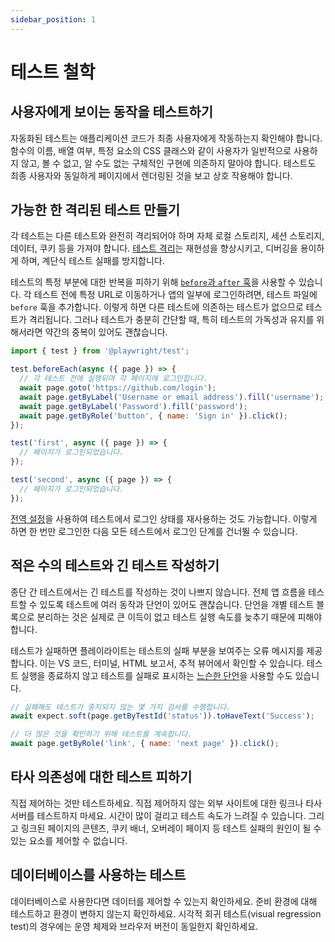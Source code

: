 ```yaml
---
sidebar_position: 1
---
```


# 테스트 철학

## 사용자에게 보이는 동작을 테스트하기

자동화된 테스트는 애플리케이션 코드가 최종 사용자에게 작동하는지 확인해야 합니다. 함수의 이름, 배열 여부, 특정 요소의 CSS 클래스와 같이 사용자가 일반적으로 사용하지 않고, 볼 수 없고, 알 수도 없는 구체적인 구현에 의존하지 말아야 합니다. 테스트도 최종 사용자와 동일하게 페이지에서 렌더링된 것을 보고 상호 작용해야 합니다.

## 가능한 한 격리된 테스트 만들기

각 테스트는 다른 테스트와 완전히 격리되어야 하며 자체 로컬 스토리지, 세션 스토리지, 데이터, 쿠키 등을 가져야 합니다. [테스트 격리](https://playwright.dev/docs/browser-contexts)는 재현성을 향상시키고, 디버깅을 용이하게 하며, 계단식 테스트 실패를 방지합니다.

테스트의 특정 부분에 대한 반복을 피하기 위해 [`before`과 `after` 훅](https://playwright.dev/docs/api/class-test)을 사용할 수 있습니다. 각 테스트 전에 특정 URL로 이동하거나 앱의 일부에 로그인하려면, 테스트 파일에 `before` 훅을 추가합니다. 이렇게 하면 다른 테스트에 의존하는 테스트가 없으므로 테스트가 격리됩니다. 그러나 테스트가 충분히 간단할 때, 특히 테스트의 가독성과 유지를 위해서라면 약간의 중복이 있어도 괜찮습니다.

```js
import { test } from '@playwright/test';

test.beforeEach(async ({ page }) => {
  // 각 테스트 전에 실행되며 각 페이지에 로그인합니다.
  await page.goto('https://github.com/login');
  await page.getByLabel('Username or email address').fill('username');
  await page.getByLabel('Password').fill('password');
  await page.getByRole('button', { name: 'Sign in' }).click();
});

test('first', async ({ page }) => {
  // 페이지가 로그인되었습니다.
});

test('second', async ({ page }) => {
  // 페이지가 로그인되었습니다.
});
```

[전역 설정](https://playwright.dev/docs/auth#reuse-signed-in-state)을 사용하여 테스트에서 로그인 상태를 재사용하는 것도 가능합니다. 이렇게 하면 한 번만 로그인한 다음 모든 테스트에서 로그인 단계를 건너뛸 수 있습니다.

## 적은 수의 테스트와 긴 테스트 작성하기

종단 간 테스트에서는 긴 테스트를 작성하는 것이 나쁘지 않습니다. 전체 앱 흐름을 테스트할 수 있도록 테스트에 여러 동작과 단언이 있어도 괜찮습니다. 단언을 개별 테스트 블록으로 분리하는 것은 실제로 큰 이득이 없고 테스트 실행 속도를 늦추기 때문에 피해야 합니다.

테스트가 실패하면 플레이라이트는 테스트의 실패 부분을 보여주는 오류 메시지를 제공합니다. 이는 VS 코드, 터미널, HTML 보고서, 추적 뷰어에서 확인할 수 있습니다. 테스트 실행을 종료하지 않고 테스트를 실패로 표시하는 [느슨한 단언](../test/assertions.md#%EB%8A%90%EC%8A%A8%ED%95%9C-%EB%8B%A8%EC%96%B8)을 사용할 수도 있습니다.

```js
// 실패해도 테스트가 중지되지 않는 몇 가지 검사를 수행합니다.
await expect.soft(page.getByTestId('status')).toHaveText('Success');

// 더 많은 것을 확인하기 위해 테스트를 계속합니다.
await page.getByRole('link', { name: 'next page' }).click();
```

## 타사 의존성에 대한 테스트 피하기

직접 제어하는 것만 테스트하세요. 직접 제어하지 않는 외부 사이트에 대한 링크나 타사 서버를 테스트하지 마세요. 시간이 많이 걸리고 테스트 속도가 느려질 수 있습니다. 그리고 링크된 페이지의 콘텐츠, 쿠키 배너, 오버레이 페이지 등 테스트 실패의 원인이 될 수 있는 요소를 제어할 수 없습니다.

## 데이터베이스를 사용하는 테스트

데이터베이스로 사용한다면 데이터를 제어할 수 있는지 확인하세요. 준비 환경에 대해 테스트하고 환경이 변하지 않는지 확인하세요. 시각적 회귀 테스트(visual regression test)의 경우에는 운영 체제와 브라우저 버전이 동일한지 확인하세요.
